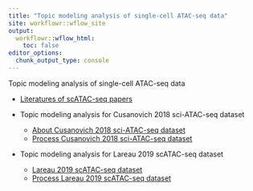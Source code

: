 ```yaml
---
title: "Topic modeling analysis of single-cell ATAC-seq data"
site: workflowr::wflow_site
output:
  workflowr::wflow_html:
    toc: false
editor_options:
  chunk_output_type: console
---
```


Topic modeling analysis of single-cell ATAC-seq data

* [Literatures of scATAC-seq papers](references.html)

* Topic modeling analysis for Cusanovich 2018 sci-ATAC-seq dataset
    - [About Cusanovich 2018 sci-ATAC-seq dataset](scATACseq_data_Cusanovich2018.html)
    - [Process Cusanovich 2018 sci-ATAC-seq dataset](process_data_Cusanovich2018.html)
    
* Topic modeling analysis for Lareau 2019 scATAC-seq dataset
    - [Lareau 2019 scATAC-seq dataset](scATACseq_data_Lareau2019.html)
    - [Process Lareau 2019 scATAC-seq dataset](process_data_Lareau2019.html)

